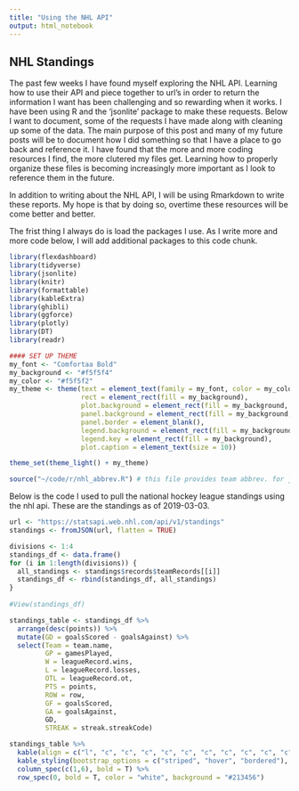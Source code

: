 ```yaml
---
title: "Using the NHL API"
output: html_notebook
---
```



NHL Standings 
---

The past few weeks I have found myself exploring the NHL API.  Learning how to use their API and piece together to url's in order to return the information I want has been challenging and so rewarding when it works.  I have been using R and the 'jsonlite' package to make these requests.  Below I want to document, some of the requests I have made along with cleaning up some of the data.  The main purpose of this post and many of my future posts will be to document how I did something so that I have a place to go back and reference it.  I have found that the more and more coding resources I find, the more clutered my files get.  Learning how to properly organize these files is becoming increasingly more important as I look to reference them in the future.

In addition to writing about the NHL API, I will be using Rmarkdown to write these reports.  My hope is that by doing so, overtime these resources will be come better and better.

The frist thing I always do is load the packages I use.  As I write more and more code below, I will add additional packages to this code chunk. 

```r
library(flexdashboard)
library(tidyverse)
library(jsonlite)
library(knitr)
library(formattable)
library(kableExtra)
library(ghibli)
library(ggforce)
library(plotly)
library(DT)
library(readr)
```

```r
#### SET UP THEME
my_font <- "Comfortaa Bold"
my_background <- "#f5f5f4"
my_color <- "#f5f5f2"
my_theme <- theme(text = element_text(family = my_font, color = my_color),
                  rect = element_rect(fill = my_background),
                  plot.background = element_rect(fill = my_background, color = NA),
                  panel.background = element_rect(fill = my_background, color = NA),
                  panel.border = element_blank(),
                  legend.background = element_rect(fill = my_background, color = NA),
                  legend.key = element_rect(fill = my_background),
                  plot.caption = element_text(size = 10))

theme_set(theme_light() + my_theme)
```

```r
source("~/code/r/nhl_abbrev.R") # this file provides team abbrev. for joins
```




Below is the code I used to pull the national hockey league standings using the nhl api. These are the standings as of 2019-03-03.

```r
url <- "https://statsapi.web.nhl.com/api/v1/standings"
standings <- fromJSON(url, flatten = TRUE)

divisions <- 1:4
standings_df <- data.frame()
for (i in 1:length(divisions)) {
  all_standings <- standings$records$teamRecords[[i]]
  standings_df <- rbind(standings_df, all_standings)
}
  
#View(standings_df)

standings_table <- standings_df %>%
  arrange(desc(points)) %>% 
  mutate(GD = goalsScored - goalsAgainst) %>% 
  select(Team = team.name, 
         GP = gamesPlayed,
         W = leagueRecord.wins, 
         L = leagueRecord.losses, 
         OTL = leagueRecord.ot, 
         PTS = points, 
         ROW = row,
         GF = goalsScored,
         GA = goalsAgainst,
         GD,
         STREAK = streak.streakCode)

standings_table %>% 
  kable(align = c("l", "c", "c", "c", "c", "c", "c", "c", "c", "c", "c")) %>% 
  kable_styling(bootstrap_options = c("striped", "hover", "bordered"), full_width = T, position = "center", font_size = 12) %>% 
  column_spec(c(1,6), bold = T) %>% 
  row_spec(0, bold = T, color = "white", background = "#213456")
```
